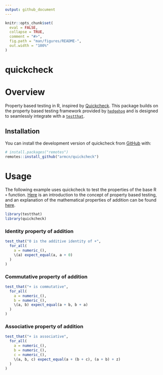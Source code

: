 ```yaml
---
output: github_document
---
```


<!-- README.md is generated from README.Rmd. Please edit that file -->

```r
knitr::opts_chunk$set(
  eval = FALSE,
  collapse = TRUE,
  comment = "#>",
  fig.path = "man/figures/README-",
  out.width = "100%"
)
```

# quickcheck

<!-- badges: start -->
<!-- badges: end -->

# Overview

Property based testing in R, inspired by [Quickcheck](https://en.wikipedia.org/wiki/QuickCheck). This package builds on the property based testing framework provided by [`hedgehog`](https://github.com/hedgehogqa/r-hedgehog) and is designed to seamlessly integrate with a [`testthat`](https://testthat.r-lib.org).

## Installation

You can install the development version of quickcheck from [GitHub](https://github.com/) with:

``` r
# install.packages("remotes")
remotes::install_github("armcn/quickcheck")
```

# Usage

The following example uses quickcheck to test the properties of the base R `+` function. [Here](https://fsharpforfunandprofit.com/posts/property-based-testing/) is an introduction to the concept of property based testing, and an explanation of the mathematical properties of addition can be found [here](https://www.khanacademy.org/math/cc-sixth-grade-math/cc-6th-factors-and-multiples/properties-of-numbers/a/properties-of-addition).

```r
library(testthat)
library(quickcheck)
```

### Identity property of addition

```r
test_that("0 is the additive identity of +", 
  for_all(
    a = numeric_(), 
    \(a) expect_equal(a, a + 0)
  )
)
```

### Commutative property of addition

```r
test_that("+ is commutative", 
  for_all(
    a = numeric_(),
    b = numeric_(),
    \(a, b) expect_equal(a + b, b + a)
  )
)
```

### Associative property of addition

```r
test_that("+ is associative", 
  for_all(
    a = numeric_(),
    b = numeric_(),
    c = numeric_(),
    \(a, b, c) expect_equal(a + (b + c), (a + b) + z)
  )
)
```



